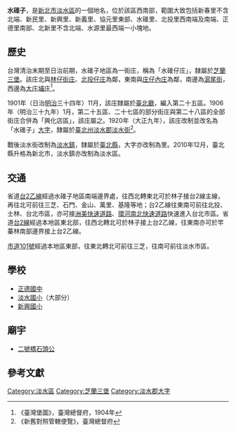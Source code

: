 {{noteTA
|1 = zh-cn:庄; zh-hk:庄; zh-tw:庄;
}}
{{Infobox Hokkien name
| title      = 水碓子
| hanji      = 水碓仔<ref>[http://blog.xuite.net/khoguan/blog/42199795-台語地名「水碓仔」%5BTsuí-tuì-á%5D 台語地名「水碓仔」Tsuí-tuì-á]</ref>
| poj        = Chúi-tùi-á
| sinbhundzi = 
| hanlo      = 
| tl         = Tsuí-tuì-á
| bp         = 
| hongim     = 
| hokkienipa = 
| lm         = 
| image      = 
| image_size = 
| caption    = 
}}
'''水碓子'''，是[[新北市|新北市]][[淡水區|淡水區]]的一個地名，位於該區西南部，範圍大致包括新春里不含北端、新民里、新興里、新義里、協元里東部、水碓里、北投里西南端及南端、正德里南部、北新里不含北端、水源里最西端一小塊地。

==歷史==
台灣清治末期至日治前期，水碓子地區為一街庄，稱為「水碓仔庄」，隸屬於[[芝蘭三堡|芝蘭三堡]]。該庄北與[[林仔街庄|林仔街庄]]、[[北投仔庄|北投仔庄]]為鄰，東南與[[庄仔內庄|庄仔內庄]]為鄰，南邊為[[滬尾街|滬尾街]]，西邊為[[大庄埔庄|大庄埔庄]]<ref>《臺灣堡圖》，臺灣總督府，1904年</ref>。

1901年（日治[[明治|明治]]三十四年）11月，該庄隸屬於[[臺北廳|臺北廳]]，編入第二十五區。1906年（明治三十九年）1月，第二十五區、二十七區的部分街庄與第二十八區的全部街庄合併為「興化店區」，該庄屬之。1920年（大正九年），該庄改制並改名為「水碓子」[[大字|大字]]，隸屬於[[臺北州|臺北州]][[淡水郡|淡水郡]][[淡水街|淡水街]]<ref>《新舊對照管轄便覽》，臺灣總督府</ref>。

戰後淡水街改制為[[淡水區|淡水鎮]]，隸屬於[[臺北縣|臺北縣]]，大字亦改制為里。2010年12月，臺北縣升格為新北市，淡水鎮亦改制為淡水區。

==交通==
省道[[台2乙線|台2乙線]]經過水碓子地區南端邊界處，往西北轉東北可於林子接台2線主線，再往北可前往三芝、石門、金山、萬里、基隆等地；台2乙線往東南可前往北投、士林、台北市區，亦可接[[洲美快速道路|洲美快速道路]]、[[環河南北快速道路|環河南北快速道路]]快速進入台北市區。省道[[台2線|台2線]]經過本地區東北部，往西北轉北可於林子接上台2乙線，往東南亦可於竿蓁林南部邊界接上台2乙線。

[[市道101號|市道101號]]經過本地區東部，往東北轉北可前往三芝，往南可前往淡水市區。

==學校==
*[[正德國中|正德國中]]
*[[淡水國小|淡水國小]]（大部分）
*[[新興國小|新興國小]]

==廟宇==
*[[二號橋石頭公|二號橋石頭公]]

==參考文獻==
{{reflist}}

{{淡水郡}}

[[Category:淡水區|Category:淡水區]]
[[Category:芝蘭三堡|Category:芝蘭三堡]]
[[Category:淡水郡大字|Category:淡水郡大字]]
